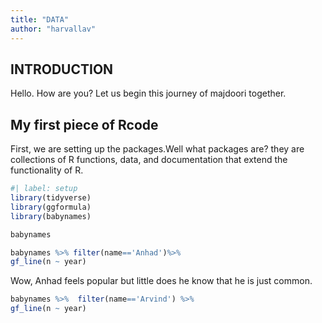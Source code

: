 ```yaml
---
title: "DATA"
author: "harvallav"
---
```


## INTRODUCTION

Hello. How are you? Let us begin this journey of majdoori together.

## My first piece of Rcode

First, we are setting up the packages.Well what packages are? they are collections of R functions, data, and documentation that extend the functionality of R.

```r
#| label: setup
library(tidyverse)
library(ggformula)
library(babynames)
```

```r
babynames
```

```r
babynames %>% filter(name=='Anhad')%>%
gf_line(n ~ year)
```

Wow, Anhad feels popular but little does he know that he is just common.

```r
babynames %>%  filter(name=='Arvind') %>% 
gf_line(n ~ year)

```
